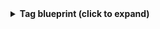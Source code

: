 <details>
<summary><b>Tag blueprint (click to expand)</b></summary>

```json showLineNumbers

{
  "identifier": "tag",
  "title": "Tag",
  "icon": "Github",
  "schema": {
    "properties": {
      "commit_sha": {
        "icon": "DefaultProperty",
        "type": "string",
        "title": "Commit sha"
      }
    },
    "required": []
  },
  "mirrorProperties": {},
  "calculationProperties": {},
  "aggregationProperties": {},
  "relations": {
    "repository": {
      "title": "Repository",
      "target": "githubRepository",
      "required": false,
      "many": false
    }
  }
}
```

</details>
